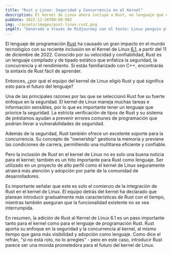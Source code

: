 ```yaml
---
title: "Rust y Linux: Seguridad y Concurrencia en el Kernel"
description: El kernel de Linux ahora incluye a Rust, un lenguaje que enfatiza la confiabilidad y el rendimiento. Esto marca un hito significativo para Rust y el kernel.
pubDate: 2022-12-26T00:00:00Z
img: ~/assets/images/post-linux-rust.png
imgAlt: "Generado a través de Midjourney con el texto: Linux penguin playing with a crab from the Rust programming language, antarctica, layered paper art, diorama, shadowbox, volumetric lighting --v 4"
---
```


El lenguaje de programación [Rust](https://www.rust-lang.org) ha causado un gran impacto en el mundo tecnológico con su reciente inclusión en el Kernel de Linux [6.1](https://lkml.org/lkml/2022/12/11/206), a partir del 11 de diciembre de 2022. Conocido por su velocidad y confiabilidad, Rust es un lenguaje compilado y de tipado estático que enfatiza la seguridad, la concurrencia y el rendimiento. Si estás familiarizado con C++, encontrarás la sintaxis de Rust fácil de aprender.

Entonces, ¿por qué el equipo del kernel de Linux eligió Rust y qué significa esto para el futuro del lenguaje?

Una de las principales razones por las que se seleccionó Rust fue su fuerte enfoque en la seguridad. El kernel de Linux maneja muchas tareas e información sensibles, por lo que es importante tener un lenguaje que priorice la seguridad. La estricta verificación de tipos de Rust y su sistema de préstamos ayudan a prevenir errores comunes de programación que podrían llevar a vulnerabilidades de seguridad.

Además de la seguridad, Rust también ofrece un excelente soporte para la concurrencia. Su concepto de "ownership" gestiona la memoria y previene las condiciones de carrera, permitiendo una multitarea eficiente y confiable.

Pero la inclusión de Rust en el kernel de Linux no es solo una buena noticia para el kernel; también es un hito importante para Rust como lenguaje. Ser utilizado en un proyecto de alto perfil como el kernel de Linux seguramente atraerá más atención y adopción por parte de la comunidad de desarrolladores.

Es importante señalar que este es solo el comienzo de la integración de Rust en el kernel de Linux. El equipo detrás del kernel ha declarado que planean introducir gradualmente más características de Rust con el tiempo, mientras también aseguran que la funcionalidad existente no se vea interrumpida.

En resumen, la adición de Rust al Kernel de Linux 6.1 es un paso importante tanto para el kernel como para el lenguaje de programación Rust. Rust aporta su enfoque en la seguridad y la concurrencia al kernel, al mismo tiempo que gana más visibilidad y adopción como lenguaje. Como dice el refrán, "si no está roto, no lo arregles" - pero en este caso, introducir Rust parece ser una movida prometedora para el futuro del kernel de Linux.
